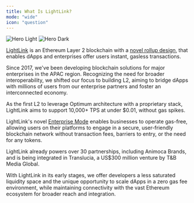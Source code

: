 ```yaml
---
title: What Is LightLink?
mode: "wide"
icon: "question"
---
```


<img
  className="block dark:hidden"
  src="/images/hero-light.avif"
  alt="Hero Light"
/>
<img
  className="hidden dark:block"
  src="/images/hero-dark.avif"
  alt="Hero Dark"
/>

[LightLink](https://lightlink.io) is an Ethereum Layer 2 blockchain with a [novel rollup design](technical-deep-dive), that enables dApps and enterprises offer users instant, gasless transactions.

Since 2017, we've been developing blockchain solutions for major enterprises in the APAC region. Recognizing the need for broader interoperability, we shifted our focus to building L2, aiming to bridge dApps with millions of users from our enterprise partners and foster an interconnected economy.

As the first L2 to leverage Optimum architecture with a proprietary stack, LightLink aims to support 10,000+ TPS at under $0.01, without gas spikes.

LightLink's novel [Enterprise Mode](https://c/io) enables businesses to operate gas-free, allowing users on their platforms to engage in a secure, user-friendly blockchain network without transaction fees, barriers to entry, or the need for any tokens.

LightLink already powers over 30 partnerships, including Animoca Brands, and is being integrated in Translucia, a US$300 million venture by T&B Media Global.

With LightLink in its early stages, we offer developers a less saturated liquidity space and the unique opportunity to scale dApps in a zero gas fee environment, while maintaining connectivity with the vast Ethereum ecosystem for broader reach and integration.
